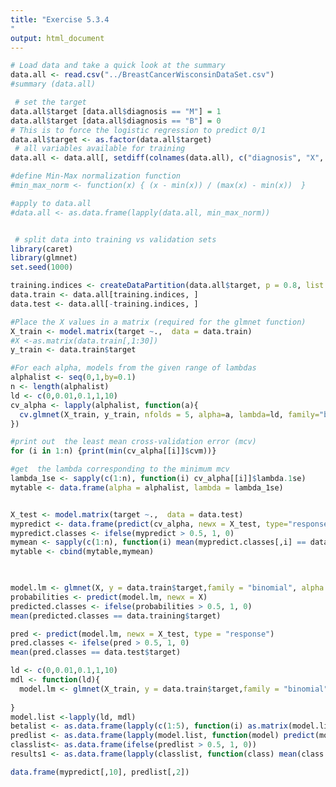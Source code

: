 ---
title: "Exercise 5.3.4
"
output: html_document
---

```{r}

# Load data and take a quick look at the summary
data.all <- read.csv("../BreastCancerWisconsinDataSet.csv")
#summary (data.all)

 # set the target 
data.all$target [data.all$diagnosis == "M"] = 1
data.all$target [data.all$diagnosis == "B"] = 0
# This is to force the logistic regression to predict 0/1
data.all$target <- as.factor(data.all$target)
 # all variables available for training
data.all <- data.all[, setdiff(colnames(data.all), c("diagnosis", "X", "id"))]

#define Min-Max normalization function
#min_max_norm <- function(x) { (x - min(x)) / (max(x) - min(x))  }

#apply to data.all 
#data.all <- as.data.frame(lapply(data.all, min_max_norm))


 # split data into training vs validation sets
library(caret)
library(glmnet)
set.seed(1000)

training.indices <- createDataPartition(data.all$target, p = 0.8, list = FALSE)
data.train <- data.all[training.indices, ] 
data.test <- data.all[-training.indices, ]
```
```{r}

#Place the X values in a matrix (required for the glmnet function)
X_train <- model.matrix(target ~.,  data = data.train)
#X <-as.matrix(data.train[,1:30])
y_train <- data.train$target

#For each alpha, models from the given range of lambdas 
alphalist <- seq(0,1,by=0.1)
n <- length(alphalist)
ld <- c(0,0.01,0.1,1,10)
cv_alpha <- lapply(alphalist, function(a){
  cv.glmnet(X_train, y_train, nfolds = 5, alpha=a, lambda=ld, family="binomial")
})

#print out  the least mean cross-validation error (mcv)
for (i in 1:n) {print(min(cv_alpha[[i]]$cvm))}

#get  the lambda corresponding to the minimum mcv
lambda_1se <- sapply(c(1:n), function(i) cv_alpha[[i]]$lambda.1se)
mytable <- data.frame(alpha = alphalist, lambda = lambda_1se)


X_test <- model.matrix(target ~.,  data = data.test)
mypredict <- data.frame(predict(cv_alpha, newx = X_test, type="response"))
mypredict.classes <- ifelse(mypredict > 0.5, 1, 0)
mymean <- sapply(c(1:n), function(i) mean(mypredict.classes[,i] == data.test$target))
mytable <- cbind(mytable,mymean)
                 


model.lm <- glmnet(X, y = data.train$target,family = "binomial", alpha = 1, lambda = 0.01)
probabilities <- predict(model.lm, newx = X)
predicted.classes <- ifelse(probabilities > 0.5, 1, 0)
mean(predicted.classes == data.training$target)

pred <- predict(model.lm, newx = X_test, type = "response")
pred.classes <- ifelse(pred > 0.5, 1, 0)
mean(pred.classes == data.test$target)

```


```{r}
ld <- c(0,0.01,0.1,1,10)
mdl <- function(ld){
  model.lm <- glmnet(X_train, y = data.train$target,family = "binomial", alpha = 1, lambda = ld)
  
}
model.list <-lapply(ld, mdl)
betalist <- as.data.frame(lapply(c(1:5), function(i) as.matrix(model.list[[i]]$beta)))
predlist <- as.data.frame(lapply(model.list, function(model) predict(model, newx = X_test, type="response")))
classlist<- as.data.frame(ifelse(predlist > 0.5, 1, 0))
results1 <- as.data.frame(lapply(classlist, function(class) mean(class == data.test$target)))

```
```{r}
data.frame(mypredict[,10], predlist[,2])
```
